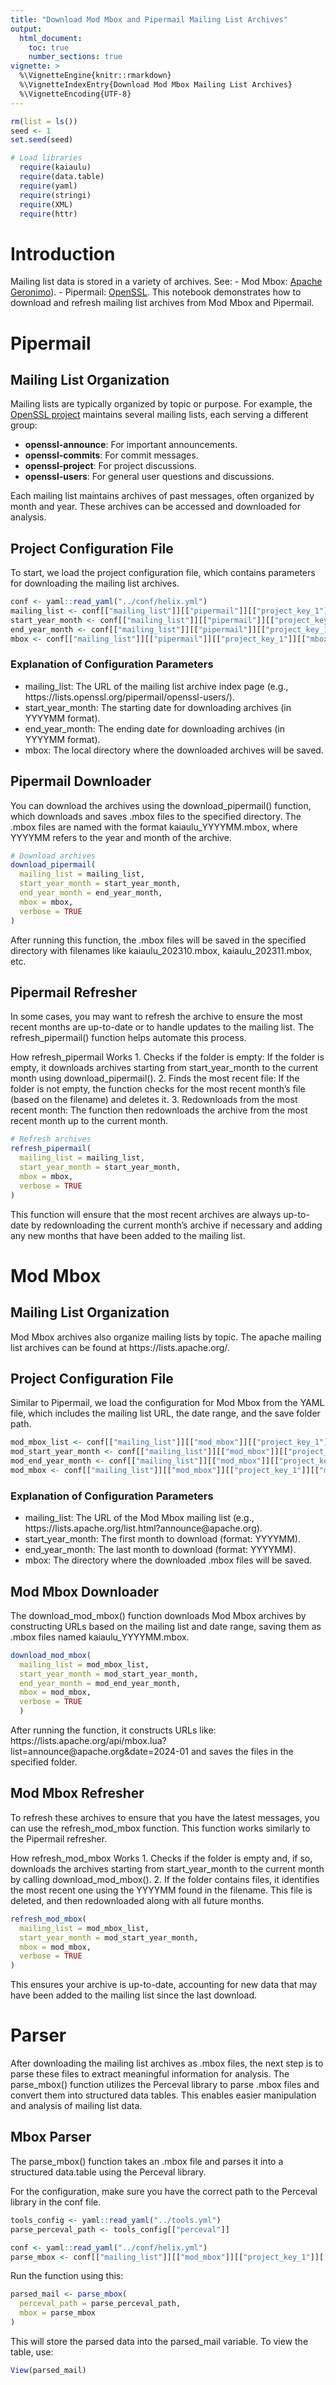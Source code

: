 ```yaml
---
title: "Download Mod Mbox and Pipermail Mailing List Archives"
output: 
  html_document:
    toc: true
    number_sections: true
vignette: >
  %\VignetteEngine{knitr::rmarkdown}
  %\VignetteIndexEntry{Download Mod Mbox Mailing List Archives}
  %\VignetteEncoding{UTF-8}
---
```



```r
rm(list = ls())
seed <- 1
set.seed(seed)

# Load libraries
  require(kaiaulu)
  require(data.table)
  require(yaml)
  require(stringi)
  require(XML)
  require(httr)
```


# Introduction

Mailing list data is stored in a variety of archives. See:
- Mod Mbox: [Apache Geronimo](https://geronimo.apache.org/mailing-lists.html)).
- Pipermail: [OpenSSL](https://mta.openssl.org/mailman/listinfo/).
This notebook demonstrates how to download and refresh mailing list archives from Mod Mbox and Pipermail.

# Pipermail

## Mailing List Organization

Mailing lists are typically organized by topic or purpose. For example, the [OpenSSL project](https://www.openssl.org/community/mailinglists.html) maintains several mailing lists, each serving a different group:

- **openssl-announce**: For important announcements.
- **openssl-commits**: For commit messages.
- **openssl-project**: For project discussions.
- **openssl-users**: For general user questions and discussions.

Each mailing list maintains archives of past messages, often organized by month and year. These archives can be accessed and downloaded for analysis.

## Project Configuration File 

To start, we load the project configuration file, which contains parameters for downloading the mailing list archives.

```r
conf <- yaml::read_yaml("../conf/helix.yml")
mailing_list <- conf[["mailing_list"]][["pipermail"]][["project_key_1"]][["mailing_list"]]
start_year_month <- conf[["mailing_list"]][["pipermail"]][["project_key_1"]][["start_year_month"]]
end_year_month <- conf[["mailing_list"]][["pipermail"]][["project_key_1"]][["end_year_month"]]
mbox <- conf[["mailing_list"]][["pipermail"]][["project_key_1"]][["mbox"]]
```

### Explanation of Configuration Parameters
- mailing_list: The URL of the mailing list archive index page (e.g., https://lists.openssl.org/pipermail/openssl-users/).
- start_year_month: The starting date for downloading archives (in YYYYMM format).
- end_year_month: The ending date for downloading archives (in YYYYMM format).
- mbox: The local directory where the downloaded archives will be saved.

## Pipermail Downloader
You can download the archives using the download_pipermail() function, which downloads and saves .mbox files to the specified directory. The .mbox files are named with the format kaiaulu_YYYYMM.mbox, where YYYYMM refers to the year and month of the archive.
```r
# Download archives
download_pipermail(
  mailing_list = mailing_list,
  start_year_month = start_year_month,
  end_year_month = end_year_month,
  mbox = mbox,
  verbose = TRUE
)

```
After running this function, the .mbox files will be saved in the specified directory with filenames like kaiaulu_202310.mbox, kaiaulu_202311.mbox, etc.

## Pipermail Refresher
In some cases, you may want to refresh the archive to ensure the most recent months are up-to-date or to handle updates to the mailing list. The refresh_pipermail() function helps automate this process.

How refresh_pipermail Works
1. Checks if the folder is empty: If the folder is empty, it downloads archives starting from start_year_month to the current month using download_pipermail().
2. Finds the most recent file: If the folder is not empty, the function checks for the most recent month’s file (based on the filename) and deletes it.
3. Redownloads from the most recent month: The function then redownloads the archive from the most recent month up to the current month.
```r
# Refresh archives
refresh_pipermail(
  mailing_list = mailing_list,
  start_year_month = start_year_month,
  mbox = mbox,
  verbose = TRUE
)

```
This function will ensure that the most recent archives are always up-to-date by redownloading the current month's archive if necessary and adding any new months that have been added to the mailing list.

# Mod Mbox

## Mailing List Organization
Mod Mbox archives also organize mailing lists by topic. The apache mailing list archives can be found at https://lists.apache.org/.

## Project Configuration File
Similar to Pipermail, we load the configuration for Mod Mbox from the YAML file, which includes the mailing list URL, the date range, and the save folder path.

```r
mod_mbox_list <- conf[["mailing_list"]][["mod_mbox"]][["project_key_1"]][["mailing_list"]]
mod_start_year_month <- conf[["mailing_list"]][["mod_mbox"]][["project_key_1"]][["start_year_month"]]
mod_end_year_month <- conf[["mailing_list"]][["mod_mbox"]][["project_key_1"]][["end_year_month"]]
mod_mbox <- conf[["mailing_list"]][["mod_mbox"]][["project_key_1"]][["mbox"]]
```

### Explanation of Configuration Parameters
- mailing_list: The URL of the Mod Mbox mailing list (e.g., https://lists.apache.org/list.html?announce@apache.org).
- start_year_month: The first month to download (format: YYYYMM).
- end_year_month: The last month to download (format: YYYYMM).
- mbox: The directory where the downloaded .mbox files will be saved.

## Mod Mbox Downloader
The download_mod_mbox() function downloads Mod Mbox archives by constructing URLs based on the mailing list and date range, saving them as .mbox files named kaiaulu_YYYYMM.mbox.

```r
download_mod_mbox(
  mailing_list = mod_mbox_list,
  start_year_month = mod_start_year_month,
  end_year_month = mod_end_year_month,
  mbox = mod_mbox,
  verbose = TRUE
  )
```

After running the function, it constructs URLs like: https://lists.apache.org/api/mbox.lua?list=announce@apache.org&date=2024-01
and saves the files in the specified folder.

## Mod Mbox Refresher
To refresh these archives to ensure that you have the latest messages, you can use the refresh_mod_mbox function. This function works similarly to the Pipermail refresher.

How refresh_mod_mbox Works
1. Checks if the folder is empty and, if so, downloads the archives starting from start_year_month to the current month by calling download_mod_mbox().
2. If the folder contains files, it identifies the most recent one using the YYYYMM found in the filename. This file is deleted, and then redownloaded along with all future months.

```r
refresh_mod_mbox(
  mailing_list = mod_mbox_list,
  start_year_month = mod_start_year_month,
  mbox = mod_mbox,
  verbose = TRUE
)
```

This ensures your archive is up-to-date, accounting for new data that may have been added to the mailing list since the last download.

# Parser

After downloading the mailing list archives as .mbox files, the next step is to parse these files to extract meaningful information for analysis. The parse_mbox() function utilizes the Perceval library to parse .mbox files and convert them into structured data tables. This enables easier manipulation and analysis of mailing list data.

## Mbox Parser
The parse_mbox() function takes an .mbox file and parses it into a structured data.table using the Perceval library. 

For the configuration, make sure you have the correct path to the Perceval library in the conf file.

```r
tools_config <- yaml::read_yaml("../tools.yml")
parse_perceval_path <- tools_config[["perceval"]]

conf <- yaml::read_yaml("../conf/helix.yml")
parse_mbox <- conf[["mailing_list"]][["mod_mbox"]][["project_key_1"]][["mbox"]]
```
Run the function using this:
```r
parsed_mail <- parse_mbox(
  perceval_path = parse_perceval_path,
  mbox = parse_mbox
)
```
This will store the parsed data into the parsed_mail variable. To view the table, use:
```r
View(parsed_mail)
```
